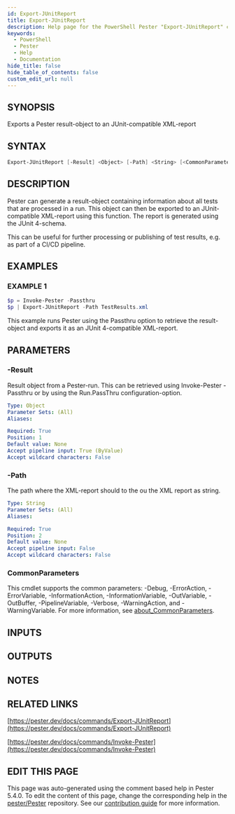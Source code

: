 ```yaml
---
id: Export-JUnitReport
title: Export-JUnitReport
description: Help page for the PowerShell Pester "Export-JUnitReport" command
keywords:
  - PowerShell
  - Pester
  - Help
  - Documentation
hide_title: false
hide_table_of_contents: false
custom_edit_url: null
---
```


## SYNOPSIS

Exports a Pester result-object to an JUnit-compatible XML-report

## SYNTAX

```powershell
Export-JUnitReport [-Result] <Object> [-Path] <String> [<CommonParameters>]
```

## DESCRIPTION

Pester can generate a result-object containing information about all
tests that are processed in a run.
This object can then be exported to an
JUnit-compatible XML-report using this function.
The report is generated
using the JUnit 4-schema.

This can be useful for further processing or publishing of test results,
e.g.
as part of a CI/CD pipeline.

## EXAMPLES

### EXAMPLE 1

```powershell
$p = Invoke-Pester -Passthru
$p | Export-JUnitReport -Path TestResults.xml
```

This example runs Pester using the Passthru option to retrieve the result-object and
exports it as an JUnit 4-compatible XML-report.

## PARAMETERS

### -Result

Result object from a Pester-run.
This can be retrieved using Invoke-Pester
-Passthru or by using the Run.PassThru configuration-option.

```yaml
Type: Object
Parameter Sets: (All)
Aliases:

Required: True
Position: 1
Default value: None
Accept pipeline input: True (ByValue)
Accept wildcard characters: False
```

### -Path

The path where the XML-report should  to the ou the XML report as string.

```yaml
Type: String
Parameter Sets: (All)
Aliases:

Required: True
Position: 2
Default value: None
Accept pipeline input: False
Accept wildcard characters: False
```

### CommonParameters

This cmdlet supports the common parameters: -Debug, -ErrorAction, -ErrorVariable, -InformationAction, -InformationVariable, -OutVariable, -OutBuffer, -PipelineVariable, -Verbose, -WarningAction, and -WarningVariable. For more information, see [about_CommonParameters](http://go.microsoft.com/fwlink/?LinkID=113216).

## INPUTS

## OUTPUTS

## NOTES

## RELATED LINKS

[https://pester.dev/docs/commands/Export-JUnitReport](https://pester.dev/docs/commands/Export-JUnitReport)

[https://pester.dev/docs/commands/Invoke-Pester](https://pester.dev/docs/commands/Invoke-Pester)

## EDIT THIS PAGE

This page was auto-generated using the comment based help in Pester 5.4.0. To edit the content of this page, change the corresponding help in the [pester/Pester](https://github.com/pester/pester) repository. See our [contribution guide](https://github.com/pester/docs#contributing) for more information.
